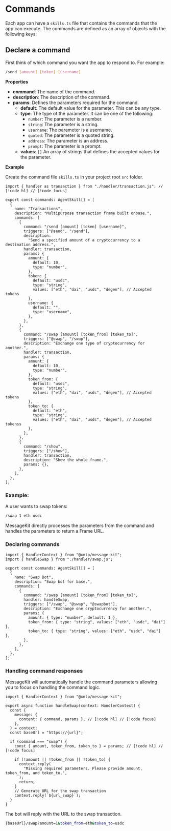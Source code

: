 # Commands

Each app can have a `skills.ts` file that contains the commands that the app can execute. The commands are defined as an array of objects with the following keys:

## Declare a command

First think of which command you want the app to respond to. For example:

```bash [cmd]
/send [amount] [token] [username]
```

**Properties**

- **command**: The name of the command.
- **description**: The description of the command.
- **params**: Defines the parameters required for the command.
  - **default**: The default value for the parameter. This can be any type.
  - **type**: The type of the parameter. It can be one of the following:
    - `number`: The parameter is a number.
    - `string`: The parameter is a string.
    - `username`: The parameter is a username.
    - `quoted`: The parameter is a quoted string.
    - `address`: The parameter is an address.
    - `prompt`: The parameter is a prompt.
  - **values**: `[]` An array of strings that defines the accepted values for the parameter.

**Example**

Create the command file `skills.ts` in your project root `src` folder.

```tsx [src/skills.ts]
import { handler as transaction } from "./handler/transaction.js"; // [!code hl] // [!code focus]

export const commands: AgentSkill[] = [
  {
    name: "Transactions",
    description: "Multipurpose transaction frame built onbase.",
    commands: [
      {
        command: "/send [amount] [token] [username]",
        triggers: ["@send", "/send"],
        description:
          "Send a specified amount of a cryptocurrency to a destination address.",
        handler: transaction,
        params: {
          amount: {
            default: 10,
            type: "number",
          },
          token: {
            default: "usdc",
            type: "string",
            values: ["eth", "dai", "usdc", "degen"], // Accepted tokens
          },
          username: {
            default: "",
            type: "username",
          },
        },
      },
      {
        command: "/swap [amount] [token_from] [token_to]",
        triggers: ["@swap", "/swap"],
        description: "Exchange one type of cryptocurrency for another.",
        handler: transaction,
        params: {
          amount: {
            default: 10,
            type: "number",
          },
          token_from: {
            default: "usdc",
            type: "string",
            values: ["eth", "dai", "usdc", "degen"], // Accepted tokens
          },
          token_to: {
            default: "eth",
            type: "string",
            values: ["eth", "dai", "usdc", "degen"], // Accepted tokenss
          },
        },
      },
      {
        command: "/show",
        triggers: ["/show"],
        handler: transaction,
        description: "Show the whole frame.",
        params: {},
      },
    ],
  },
];
```

### Example:

A user wants to swap tokens:

```bash
/swap 1 eth usdc
```

MessageKit directly processes the parameters from the command and handles the parameters to return a Frame URL.

### Declaring commands

```tsx
import { HandlerContext } from "@xmtp/message-kit";
import { handleSwap } from "./handler/swap.js";

export const commands: AgentSkill[] = [
  {
    name: "Swap Bot",
    description: "Swap bot for base.",
    commands: [
      {
        command: "/swap [amount] [token_from] [token_to]",
        handler: handleSwap,
        triggers: ["/swap", "@swap", "@swapbot"],
        description: "Exchange one cryptocurrency for another.",
        params: {
          amount: { type: "number", default: 1 },
          token_from: { type: "string", values: ["eth", "usdc", "dai"] },
          token_to: { type: "string", values: ["eth", "usdc", "dai"] },
        },
      },
    ],
  },
];
```

### Handling command responses

MessageKit will automatically handle the command parameters allowing you to focus on handling the command logic.

```tsx
import { HandlerContext } from "@xmtp/message-kit";

export async function handleSwap(context: HandlerContext) {
  const {
    message: {
      content: { command, params }, // [!code hl] // [!code focus]
    },
  } = context;
  const baseUrl = "https://{url}";

  if (command === "swap") {
    const { amount, token_from, token_to } = params; // [!code hl] // [!code focus]

    if (!amount || !token_from || !token_to) {
      context.reply(
        "Missing required parameters. Please provide amount, token_from, and token_to.",
      );
      return;
    }
    // Generate URL for the swap transaction
    context.reply(`${url_swap}`);
  }
}
```

The bot will reply with the URL to the swap transaction.

```bash
{baseUrl}/swap?amount=1&token_from=eth&token_to=usdc
```
